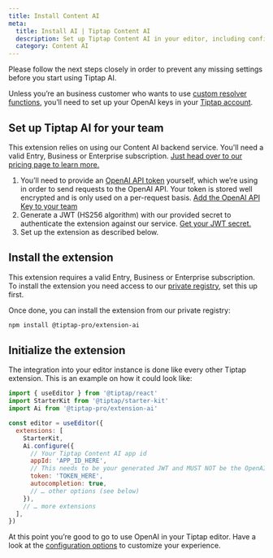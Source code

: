 ```yaml
---
title: Install Content AI
meta:
  title: Install AI | Tiptap Content AI
  description: Set up Tiptap Content AI in your editor, including configuring OpenAI keys and JWT authentication. More in the docs!
  category: Content AI
---
```



Please follow the next steps closely in order to prevent any missing settings before you start using Tiptap AI.

Unless you’re an business customer who wants to use [custom resolver functions](/3.x/content-ai/custom-llms/integrate), you’ll need to set up your OpenAI keys in your [Tiptap account](https://cloud.tiptap.dev/ai-settings).

## Set up Tiptap AI for your team

This extension relies on using our Content AI backend service. You'll need a valid Entry, Business or Enterprise subscription. [Just head over to our pricing page to learn more.](https://tiptap.dev/pricing)

1.  You’ll need to provide an [OpenAI API token](https://platform.openai.com/docs/quickstart/account-setup) yourself, which we’re using in order to send requests to the OpenAI API. Your token is stored well encrypted and is only used on a per-request basis. [Add the OpenAI API Key to your team](https://cloud.tiptap.dev/ai-settings)
2.  Generate a JWT (HS256 algorithm) with our provided secret to authenticate the extension against our service. [Get your JWT secret.](https://cloud.tiptap.dev/ai-settings)
3.  Set up the extension as described below.

## Install the extension

<Callout title="Subscription required" variant="warning">

This extension requires a valid Entry, Business or Enterprise subscription. To install the extension you need access to our [private registry](/3.x/guides/pro-extensions), set this up first.

</Callout>

Once done, you can install the extension from our private registry:

```bash
npm install @tiptap-pro/extension-ai
```

## Initialize the extension

The integration into your editor instance is done like every other Tiptap extension. This is an example on how it could look like:

```js
import { useEditor } from '@tiptap/react'
import StarterKit from '@tiptap/starter-kit'
import Ai from '@tiptap-pro/extension-ai'

const editor = useEditor({
  extensions: [
    StarterKit,
    Ai.configure({
      // Your Tiptap Content AI app id
      appId: 'APP_ID_HERE',
      // This needs to be your generated JWT and MUST NOT be the OpenAI API key!
      token: 'TOKEN_HERE',
      autocompletion: true,
      // … other options (see below)
    }),
    // … more extensions
  ],
})
```

At this point you’re good to go to use OpenAI in your Tiptap editor. Have a look at the [configuration options](/3.x/content-ai/getting-started/configure) to customize your experience.
